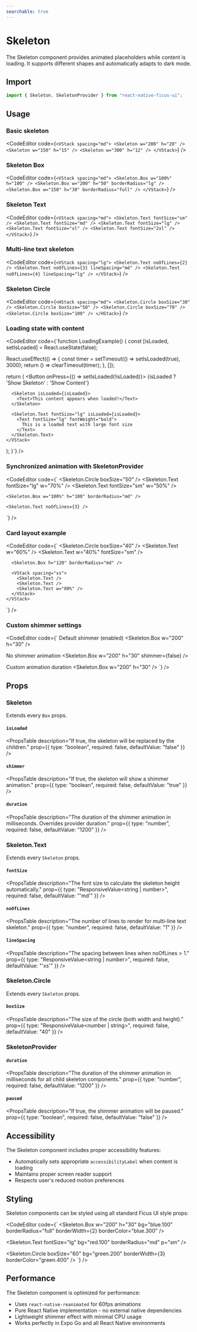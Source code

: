```yaml
---
searchable: true
---
```



# Skeleton

The Skeleton component provides animated placeholders while content is loading. It supports different shapes and automatically adapts to dark mode.

## Import

```js
import { Skeleton, SkeletonProvider } from "react-native-ficus-ui";
```

## Usage

### Basic skeleton

<CodeEditor code={`<VStack spacing="md">
  <Skeleton w="200" h="20" />
  <Skeleton w="150" h="15" />
  <Skeleton w="300" h="12" />
</VStack>`} />

### Skeleton Box

<CodeEditor code={`<VStack spacing="md">
  <Skeleton.Box w="100%" h="100" />
  <Skeleton.Box w="200" h="50" borderRadius="lg" />
  <Skeleton.Box w="150" h="30" borderRadius="full" />
</VStack>`} />

### Skeleton Text

<CodeEditor code={`<VStack spacing="md">
  <Skeleton.Text fontSize="sm" />
  <Skeleton.Text fontSize="md" />
  <Skeleton.Text fontSize="lg" />
  <Skeleton.Text fontSize="xl" />
  <Skeleton.Text fontSize="2xl" />
</VStack>`} />

### Multi-line text skeleton

<CodeEditor code={`<VStack spacing="lg">
  <Skeleton.Text noOfLines={2} />
  <Skeleton.Text noOfLines={3} lineSpacing="md" />
  <Skeleton.Text noOfLines={4} lineSpacing="lg" />
</VStack>`} />

### Skeleton Circle

<CodeEditor code={`<HStack spacing="md">
  <Skeleton.Circle boxSize="30" />
  <Skeleton.Circle boxSize="50" />
  <Skeleton.Circle boxSize="70" />
  <Skeleton.Circle boxSize="100" />
</HStack>`} />

### Loading state with content

<CodeEditor code={`function LoadingExample() {
  const [isLoaded, setIsLoaded] = React.useState(false);
  
  React.useEffect(() => {
    const timer = setTimeout(() => setIsLoaded(true), 3000);
    return () => clearTimeout(timer);
  }, []);

  return (
    <VStack spacing="md">
      <Button onPress={() => setIsLoaded(!isLoaded)}>
        {isLoaded ? 'Show Skeleton' : 'Show Content'}
      </Button>
      
      <Skeleton isLoaded={isLoaded}>
        <Text>This content appears when loaded!</Text>
      </Skeleton>
      
      <Skeleton.Text fontSize="lg" isLoaded={isLoaded}>
        <Text fontSize="lg" fontWeight="bold">
          This is a loaded text with large font size
        </Text>
      </Skeleton.Text>
    </VStack>
  );
}`} />

### Synchronized animation with SkeletonProvider

<CodeEditor code={`<SkeletonProvider>
  <VStack spacing="md">
    <HStack spacing="md" alignItems="center">
      <Skeleton.Circle boxSize="50" />
      <VStack flex={1} spacing="xs">
        <Skeleton.Text fontSize="lg" w="70%" />
        <Skeleton.Text fontSize="sm" w="50%" />
      </VStack>
    </HStack>
    
    <Skeleton.Box w="100%" h="100" borderRadius="md" />
    
    <Skeleton.Text noOfLines={3} />
  </VStack>
</SkeletonProvider>`} />

### Card layout example

<CodeEditor code={`<Box bg="white" p="lg" borderRadius="lg" shadow="sm">
  <SkeletonProvider>
    <VStack spacing="md">
      <HStack spacing="md" alignItems="center">
        <Skeleton.Circle boxSize="40" />
        <VStack flex={1} spacing="xs">
          <Skeleton.Text w="60%" />
          <Skeleton.Text w="40%" fontSize="sm" />
        </VStack>
      </HStack>
      
      <Skeleton.Box h="120" borderRadius="md" />
      
      <VStack spacing="xs">
        <Skeleton.Text />
        <Skeleton.Text />
        <Skeleton.Text w="80%" />
      </VStack>
    </VStack>
  </SkeletonProvider>
</Box>`} />

### Custom shimmer settings

<CodeEditor code={`<VStack spacing="lg">
  <Text fontSize="md" fontWeight="bold">Default shimmer (enabled)</Text>
  <Skeleton.Box w="200" h="30" />
  
  <Text fontSize="md" fontWeight="bold">No shimmer animation</Text>
  <Skeleton.Box w="200" h="30" shimmer={false} />
  
  <Text fontSize="md" fontWeight="bold">Custom animation duration</Text>
  <SkeletonProvider duration={800}>
    <Skeleton.Box w="200" h="30" />
  </SkeletonProvider>
</VStack>`} />

## Props

### Skeleton

Extends every `Box` props.

#### `isLoaded`
<PropsTable
  description="If true, the skeleton will be replaced by the children."
  prop={{ type: "boolean", required: false, defaultValue: "false" }}
/>

#### `shimmer`
<PropsTable
  description="If true, the skeleton will show a shimmer animation."
  prop={{ type: "boolean", required: false, defaultValue: "true" }}
/>

#### `duration`
<PropsTable
  description="The duration of the shimmer animation in milliseconds. Overrides provider duration."
  prop={{ type: "number", required: false, defaultValue: "1200" }}
/>

### Skeleton.Text

Extends every `Skeleton` props.

#### `fontSize`
<PropsTable
  description="The font size to calculate the skeleton height automatically."
  prop={{ type: "ResponsiveValue<string | number>", required: false, defaultValue: "'md'" }}
/>

#### `noOfLines`
<PropsTable
  description="The number of lines to render for multi-line text skeleton."
  prop={{ type: "number", required: false, defaultValue: "1" }}
/>

#### `lineSpacing`
<PropsTable
  description="The spacing between lines when noOfLines > 1."
  prop={{ type: "ResponsiveValue<string | number>", required: false, defaultValue: "'xs'" }}
/>

### Skeleton.Circle

Extends every `Skeleton` props.

#### `boxSize`
<PropsTable
  description="The size of the circle (both width and height)."
  prop={{ type: "ResponsiveValue<number | string>", required: false, defaultValue: "40" }}
/>

### SkeletonProvider

#### `duration`
<PropsTable
  description="The duration of the shimmer animation in milliseconds for all child skeleton components."
  prop={{ type: "number", required: false, defaultValue: "1200" }}
/>

#### `paused`
<PropsTable
  description="If true, the shimmer animation will be paused."
  prop={{ type: "boolean", required: false, defaultValue: "false" }}
/>

## Accessibility

The Skeleton component includes proper accessibility features:

- Automatically sets appropriate `accessibilityLabel` when content is loading
- Maintains proper screen reader support
- Respects user's reduced motion preferences

## Styling

Skeleton components can be styled using all standard Ficus UI style props:

<CodeEditor code={`<VStack spacing="md">
  <Skeleton.Box 
    w="200" 
    h="30" 
    bg="blue.100" 
    borderRadius="full"
    borderWidth={2}
    borderColor="blue.300"
  />
  
  <Skeleton.Text 
    fontSize="lg"
    bg="red.100"
    borderRadius="md"
    p="sm"
  />
  
  <Skeleton.Circle 
    boxSize="60"
    bg="green.200"
    borderWidth={3}
    borderColor="green.400"
  />
</VStack>`} />

## Performance

The Skeleton component is optimized for performance:

- Uses `react-native-reanimated` for 60fps animations
- Pure React Native implementation - no external native dependencies
- Lightweight shimmer effect with minimal CPU usage
- Works perfectly in Expo Go and all React Native environments